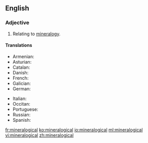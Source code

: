 ==English==
===Adjective===
{{en-adj|-}}

#Relating to [[mineralogy]].

====Translations====
{{trans-top|relating to mineralogy}}
* Armenian: {{t|hy|հանքաբանական|tr=hank’abanakan}}
* Asturian: {{t|ast|mineralóxicu}}
* Catalan: {{t|ca|mineralògic}}
* Danish: {{t|da|mineralogisk}}
* French: {{t+|fr|minéralogique}}
* Galician: {{t|gl|mineralóxico}}
* German: {{t|de|mineralogisch}}
{{trans-mid}}
* Italian: {{t|it|mineralogico}}
* Occitan: {{t|oc|mineralogic}}
* Portuguese: {{t|pt|mineralógico}}
* Russian: {{t+|ru|минералогический|tr=mineralogíčeskij|sc=Cyrl}}
* Spanish: {{t|es|mineralógico}}
{{trans-bottom}}

[[fr:mineralogical]]
[[ko:mineralogical]]
[[io:mineralogical]]
[[ml:mineralogical]]
[[vi:mineralogical]]
[[zh:mineralogical]]